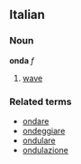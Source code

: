 ==Italian==
===Noun===
'''onda''' ''f''

# [[wave]]

===Related terms===
*[[ondare]]
*[[ondeggiare]]
*[[ondulare]]
*[[ondulazione]]